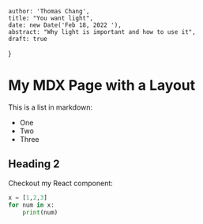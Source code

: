 
    author: 'Thomas Chang',
    title: "You want light",
    date: new Date('Feb 18, 2022 '),
    abstract: "Why light is important and how to use it",
    draft: true
}

# My MDX Page with a Layout

This is a list in markdown:

- One
- Two
- Three

## Heading 2
Checkout my React component:

```python
x = [1,2,3]
for num in x:
    print(num)
```

